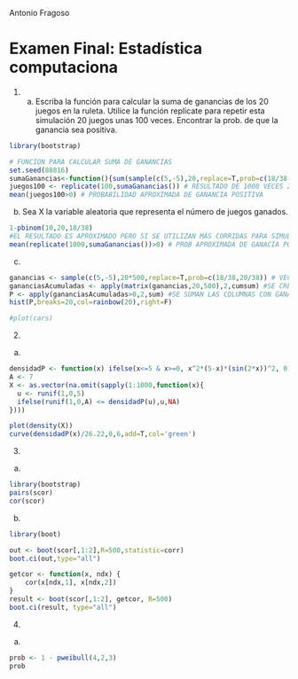Antonio Fragoso

Examen Final: Estadística computaciona
========================================================

1.

  a) Escriba la función para calcular la suma de ganancias de los 20 juegos en la ruleta. Utilice la función replicate para repetir esta simulación 20 juegos unas 100 veces. Encontrar la prob. de que la ganancia sea positiva.

```r
library(bootstrap)

# FUNCION PARA CALCULAR SUMA DE GANANCIAS
set.seed(88816)
sumaGanancias<-function(){sum(sample(c(5,-5),20,replace=T,prob=c(18/38,20/38)))}
juegos100 <- replicate(100,sumaGanancias()) # RESULTADO DE 1000 VECES 20 JUEGOS
mean(juegos100>0) # PROBABILIDAD APROXIMADA DE GANANCIA POSITIVA
```

 b) Sea X la variable aleatoria que representa el número de juegos ganados. 


```r
1-pbinom(10,20,18/38)
#EL RESULTADO ES APROXIMADO PERO SI SE UTILIZAN MÁS CORRIDAS PARA SIMULAR LA PROBABIILIDAD EL RESULTADO ES MÁS APROXIMADO
mean(replicate(1000,sumaGanancias())>0) # PROB APROXIMADA DE GANACIA POSITIVA CON 1000 VECES 20 JUEGOS
```

c)
```r
ganancias <- sample(c(5,-5),20*500,replace=T,prob=c(18/38,20/38)) # VECTOR DE GANANCIAS
gananciasAcumuladas <- apply(matrix(ganancias,20,500),2,cumsum) #SE CREA UNA MATRIZ CON SUMAS ACUMULADAS
P <- apply(gananciasAcumuladas>0,2,sum) #SE SUMAN LAS COLUMNAS CON GANANCIAS ACUMULADAS MEYORES A CERO
hist(P,breaks=20,col=rainbow(20),right=F)
```



```r
#plot(cars)
```

2.
a)
```r
densidadP <- function(x) ifelse(x<=5 & x>=0, x^2*(5-x)*(sin(2*x))^2, 0)
A <- 7
X <- as.vector(na.omit(sapply(1:1000,function(x){
  u <- runif(1,0,5)
  ifelse(runif(1,0,A) <= densidadP(u),u,NA)
})))

plot(density(X))
curve(densidadP(x)/26.22,0,6,add=T,col='green')
```

3.
a)
```r
library(bootstrap)
pairs(scor)
cor(scor)
```

b)
```r
library(boot)

out <- boot(scor[,1:2],R=500,statistic=corr)
boot.ci(out,type="all")

getcor <- function(x, ndx) {
    cor(x[ndx,1], x[ndx,2])
}
result <- boot(scor[,1:2], getcor, R=500)
boot.ci(result, type="all")


```


4.
a)
```r
prob <- 1 - pweibull(4,2,3)
prob
```


